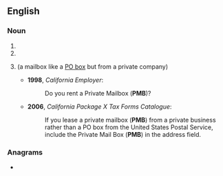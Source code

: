 ==English==

===Noun===
{{en-noun}}

# {{initialism of|en|[[polymer]]-[[modified]] [[binder]]}}
# {{initialism of|en|[[polymer]]-[[modified]] [[bitumen]]}}
# {{lb|en|US}} {{abbreviation of|en|[[private]] [[mailbox]]}} (a mailbox like a [[PO box]] but from a private company) 
#* '''1998''', ''California Employer'':
#*: Do you rent a Private Mailbox ('''PMB''')?
#* '''2006''', ''California Package X Tax Forms Catalogue'':
#*: If you lease a private mailbox ('''PMB''') from a private business rather than a PO box from the United States Postal Service, include the Private Mail Box ('''PMB''') in the address field.

===Anagrams===
* {{anagrams|en|a=bmp|BMP|BPM|PBM|bpm}}